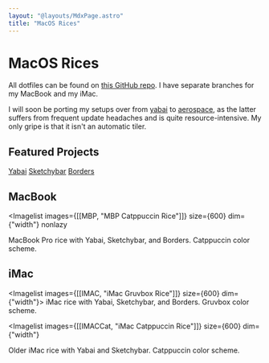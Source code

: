 ```yaml
---
layout: "@layouts/MdxPage.astro"
title: "MacOS Rices"
---
```



# MacOS Rices

All dotfiles can be found on
[this GitHub repo](https://github.com/junikimm717/imacdots). I have separate
branches for my MacBook and my iMac.

I will soon be porting my setups over from
[yabai](https://github.com/koekeishiya/yabai/) to
[aerospace](https://nikitabobko.github.io/AeroSpace), as the latter suffers from
frequent update headaches and is quite resource-intensive. My only gripe is that
it isn't an automatic tiler.

## Featured Projects

[Yabai](https://github.com/koekeishiya/yabai/)
[Sketchybar](https://github.com/FelixKratz/SketchyBar)
[Borders](https://github.com/FelixKratz/JankyBorders)

## MacBook


<Imagelist
  images={[[MBP, "MBP Catppuccin Rice"]]}
  size={600}
  dim={"width"}
  nonlazy
>
  MacBook Pro rice with Yabai, Sketchybar, and Borders. Catppuccin color scheme.
</Imagelist>

## iMac


<Imagelist images={[[IMAC, "iMac Gruvbox Rice"]]} size={600} dim={"width"}>
  iMac rice with Yabai, Sketchybar, and Borders. Gruvbox color scheme.
</Imagelist>


<Imagelist
  images={[[IMACCat, "iMac Catppuccin Rice"]]}
  size={600}
  dim={"width"}
>
  Older iMac rice with Yabai and Sketchybar. Catppuccin color scheme.
</Imagelist>
